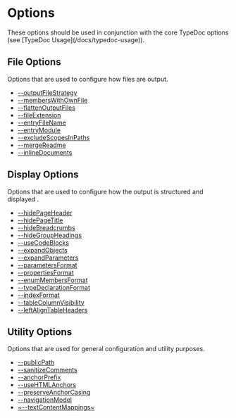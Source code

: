 
# Options

<Callout type="info">
  These options should be used in conjunction with the core TypeDoc options (see
  [TypeDoc Usage](/docs/typedoc-usage)).
</Callout>

## File Options

Options that are used to configure how files are output.

- [--outputFileStrategy](./options/file-options.mdx#--outputfilestrategy)
- [--membersWithOwnFile](./options/file-options.mdx#--memberswithownfile)
- [--flattenOutputFiles](./options/file-options.mdx#--flattenoutputfiles)
- [--fileExtension](./options/file-options.mdx#--fileextension)
- [--entryFileName](./options/file-options.mdx#--entryfilename)
- [--entryModule](./options/file-options.mdx#--entrymodule)
- [--excludeScopesInPaths](./options/file-options.mdx#--excludescopesinpaths)
- [--mergeReadme](./options/file-options.mdx#--mergereadme)
- [--inlineDocuments](./options/file-options.mdx#--inlinedocuments)

## Display Options

Options that are used to configure how the output is structured and displayed .

- [--hidePageHeader](./options/display-options.mdx#--hidepageheader)
- [--hidePageTitle](./options/display-options.mdx#--hidepagetitle)
- [--hideBreadcrumbs](./options/display-options.mdx#--hidebreadcrumbs)
- [--hideGroupHeadings](./options/display-options.mdx#--hidegroupheadings)
- [--useCodeBlocks](./options/display-options.mdx#--usecodeblocks)
- [--expandObjects](./options/display-options.mdx#--expandobjects)
- [--expandParameters](./options/display-options.mdx#--expandparameters)
- [--parametersFormat](./options/display-options.mdx#--parametersformat)
- [--propertiesFormat](./options/display-options.mdx#--propertiesformat)
- [--enumMembersFormat](./options/display-options.mdx#--enummembersformat)
- [--typeDeclarationFormat](./options/display-options.mdx#--typedeclarationformat)
- [--indexFormat](./options/display-options.mdx#--indexformat)
- [--tableColumnVisibility](./options/display-options.mdx#--tablecolumnvisibility)
- [--leftAlignTableHeaders](./options/display-options.mdx#--leftaligntableheaders)

## Utility Options

Options that are used for general configuration and utility purposes.

- [--publicPath](./options/utility-options.mdx#--publicpath)
- [--sanitizeComments](./options/utility-options.mdx#--sanitizecomments)
- [--anchorPrefix](./options/utility-options.mdx#--anchorprefix)
- [--useHTMLAnchors](./options/utility-options.mdx#--usehtmlanchors)
- [--preserveAnchorCasing](./options/utility-options.mdx#--preserveanchorcasing)
- [--navigationModel](./options/utility-options.mdx#--navigationmodel)
- [~--textContentMappings~](./options/utility-options.mdx#--textcontentmappings)
